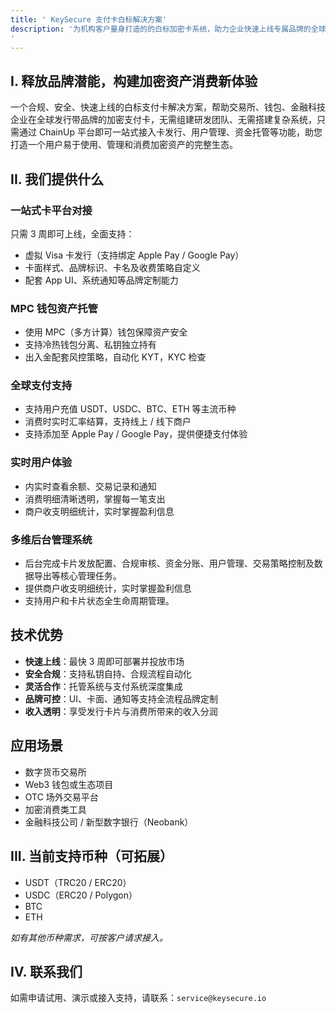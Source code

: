 ```yaml
---
title: ' KeySecure 支付卡白标解决方案'
description: '为机构客户量身打造的的白标加密卡系统，助力企业快速上线专属品牌的全球支付卡，打通资产托管与消费闭环。
'
---
```




## I. 释放品牌潜能，构建加密资产消费新体验

一个合规、安全、快速上线的白标支付卡解决方案，帮助交易所、钱包、金融科技企业在全球发行带品牌的加密支付卡，无需组建研发团队、无需搭建复杂系统，只需通过 ChainUp 平台即可一站式接入卡发行、用户管理、资金托管等功能，助您打造一个用户易于使用、管理和消费加密资产的完整生态。


## II. 我们提供什么

### 一站式卡平台对接

只需 3 周即可上线，全面支持：

- 虚拟 Visa 卡发行（支持绑定 Apple Pay / Google Pay）
- 卡面样式、品牌标识、卡名及收费策略自定义
- 配套 App UI、系统通知等品牌定制能力

### MPC 钱包资产托管

- 使用 MPC（多方计算）钱包保障资产安全
- 支持冷热钱包分离、私钥独立持有
- 出入金配套风控策略，自动化 KYT，KYC 检查

### 全球支付支持

- 支持用户充值 USDT、USDC、BTC、ETH 等主流币种
- 消费时实时汇率结算，支持线上 / 线下商户
- 支持添加至 Apple Pay / Google Pay，提供便捷支付体验

### 实时用户体验

- 内实时查看余额、交易记录和通知
- 消费明细清晰透明，掌握每一笔支出
- 商户收支明细统计，实时掌握盈利信息


###  多维后台管理系统
- 后台完成卡片发放配置、合规审核、资金分账、用户管理、交易策略控制及数据导出等核心管理任务。
- 提供商户收支明细统计，实时掌握盈利信息
- 支持用户和卡片状态全生命周期管理。

## 技术优势
- **快速上线**：最快 3 周即可部署并投放市场
- **安全合规**：支持私钥自持、合规流程自动化
- **灵活合作**：托管系统与支付系统深度集成
- **品牌可控**：UI、卡面、通知等支持全流程品牌定制
- **收入透明**：享受发行卡片与消费所带来的收入分润

## 应用场景

- 数字货币交易所  
- Web3 钱包或生态项目  
- OTC 场外交易平台  
- 加密消费类工具  
- 金融科技公司 / 新型数字银行（Neobank）


## III. 当前支持币种（可拓展）

- USDT（TRC20 / ERC20）  
- USDC（ERC20 / Polygon）  
- BTC  
- ETH  

*如有其他币种需求，可按客户请求接入。*

## Ⅳ. 联系我们

如需申请试用、演示或接入支持，请联系：`service@keysecure.io`